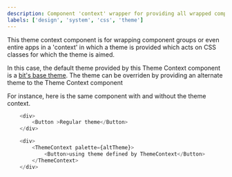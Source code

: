 ```yaml
---
description: Component 'context' wrapper for providing all wrapped components with a styling theme
labels: ['design', 'system', 'css', 'theme']
---
```



This theme context component is for wrapping component groups or even entire apps in a 'context' in which a theme is provided which acts on CSS classes for which the theme is aimed.

In this case, the default theme provided by this Theme Context component is a [bit's base theme](https://bit.dev/teambit/base-ui/theme/theme-provider).
The theme can be overriden by providing an alternate theme to the Theme Context component

For instance, here is the same component with and without the theme context.

```js live
    <div>
        <Button >Regular theme</Button>
    </div>

```

```js live
    <div>
        <ThemeContext palette={altTheme}>
            <Button>using theme defined by ThemeContext</Button>
        </ThemeContext>
    </div>

```